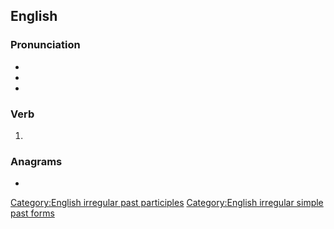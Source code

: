 ==English==

===Pronunciation===
* {{audio|en-us-wept.ogg|Audio (US)|lang=en}}
* {{IPA|/ˈwɛpt/|lang=en}}
* {{rhymes|ɛpt|lang=en}}

===Verb===
{{head|en|verb form}}

# {{en-past of|weep}}

===Anagrams===
* {{anagrams|en|a=eptw|ptew}}

[[Category:English irregular past participles]]
[[Category:English irregular simple past forms]]